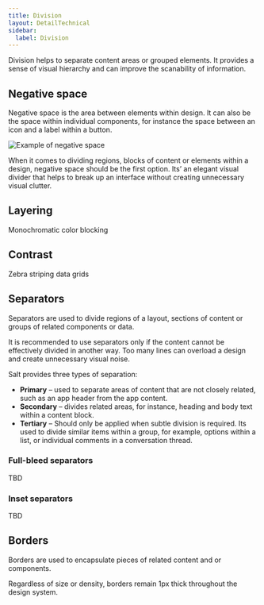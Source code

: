 ```yaml
---
title: Division
layout: DetailTechnical
sidebar:
  label: Division
---
```


Division helps to separate content areas or grouped elements. It provides a sense of visual hierarchy and can improve the scanability of information.

## Negative space

Negative space is the area between elements within design. It can also be the space within individual components, for instance the space between an icon and a label within a button.

<Image src="/img/foundations/division-negativespace.svg" alt="Example of negative space" />

When it comes to dividing regions, blocks of content or elements within a design, negative space should be the first option. Its’ an elegant visual divider that helps to break up an interface without creating unnecessary visual clutter.

## Layering

Monochromatic color blocking

## Contrast

Zebra striping data grids

## Separators

Separators are used to divide regions of a layout, sections of content or groups of related components or data.

It is recommended to use separators only if the content cannot be effectively divided in another way. Too many lines can overload a design and create unnecessary visual noise.

Salt provides three types of separation:

- **Primary** – used to separate areas of content that are not closely related, such as an app header from the app content.
- **Secondary** – divides related areas, for instance, heading and body text within a content block.
- **Tertiary** – Should only be applied when subtle division is required. Its used to divide similar items within a group, for example, options within a list, or individual comments in a conversation thread. 

### Full-bleed separators
TBD

### Inset separators
TBD

## Borders
Borders are used to encapsulate pieces of related content and or components.

Regardless of size or density, borders remain 1px thick throughout the design system.
